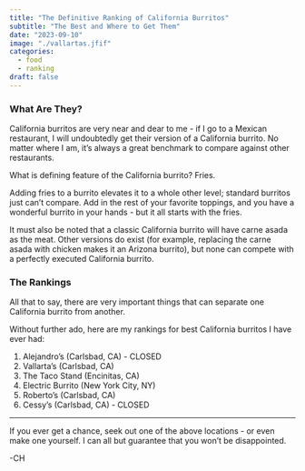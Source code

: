 ```yaml
---
title: "The Definitive Ranking of California Burritos"
subtitle: "The Best and Where to Get Them"
date: "2023-09-10"
image: "./vallartas.jfif"
categories:
  - food
  - ranking
draft: false
---
```


### What Are They?

California burritos are very near and dear to me - if I go to a Mexican restaurant, I will undoubtedly get their version of a California burrito. No matter where I am, it's always a great benchmark to compare against other restaurants.

What is defining feature of the California burrito? Fries.

Adding fries to a burrito elevates it to a whole other level; standard burritos just can't compare. Add in the rest of your favorite toppings, and you have a wonderful burrito in your hands - but it all starts with the fries.

It must also be noted that a classic California burrito will have carne asada as the meat. Other versions do exist (for example, replacing the carne asada with chicken makes it an Arizona burrito), but none can compete with a perfectly executed California burrito.

### The Rankings

All that to say, there are very important things that can separate one California burrito from another.

Without further ado, here are my rankings for best California burritos I have ever had:

1.  Alejandro's (Carlsbad, CA) - CLOSED
2.  Vallarta's (Carlsbad, CA)
3.  The Taco Stand (Encinitas, CA)
4.  Electric Burrito (New York City, NY)
5.  Roberto's (Carlsbad, CA)
6.  Cessy's (Carlsbad, CA) - CLOSED

------------------------------------------------------------------------

If you ever get a chance, seek out one of the above locations - or even make one yourself. I can all but guarantee that you won't be disappointed.

-CH
